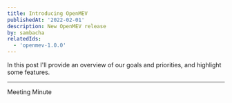 ```yaml
---
title: Introducing OpenMEV
publishedAt: '2022-02-01'
description: New OpenMEV release
by: sambacha
relatedIds:
  - 'openmev-1.0.0'
---
```


In this post I'll provide an overview of our goals and priorities, and highlight
some features.

---

Meeting Minute
